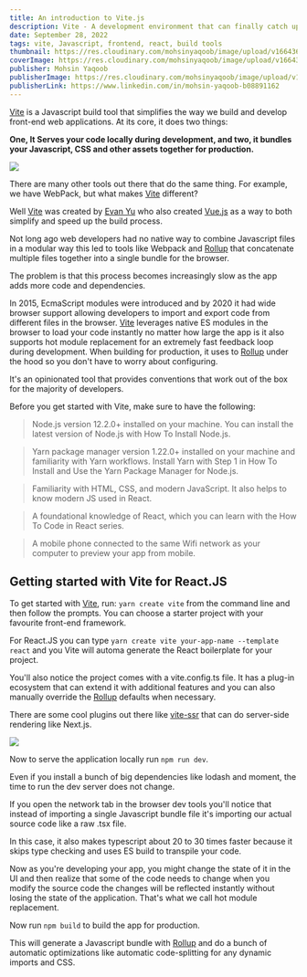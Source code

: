 ```yaml
---
title: An introduction to Vite.js
description: Vite - A development environment that can finally catch up with you.
date: September 28, 2022
tags: vite, Javascript, frontend, react, build tools
thumbnail: https://res.cloudinary.com/mohsinyaqoob/image/upload/v1664363118/mohsinyaqoob.com/vite-thumbnail.png
coverImage: https://res.cloudinary.com/mohsinyaqoob/image/upload/v1664362869/mohsinyaqoob.com/vite.png
publisher: Mohsin Yaqoob
publisherImage: https://res.cloudinary.com/mohsinyaqoob/image/upload/v1664363386/mohsinyaqoob.com/mohsin-yaqoob-com-blog-picture.png
publisherLink: https://www.linkedin.com/in/mohsin-yaqoob-b08891162
---
```


[Vite](https://vitejs.dev/guide/) is a Javascript build tool that simplifies the way we build and develop front-end web applications. At its core, it does two things:

**One, It Serves your code locally during development, and two, it bundles your Javascript, CSS and other assets together for production.**

<img src="https://res.cloudinary.com/mohsinyaqoob/image/upload/v1664364447/mohsinyaqoob.com/dev-server-and-bundling-mohsin-yaqoob.png" />

There are many other tools out there that do the same thing. For example, we have WebPack, but what makes [Vite](https://vitejs.dev/guide/) different?

Well [Vite](https://vitejs.dev/guide/) was created by [Evan Yu](https://evanyou.me/) who also created [Vue.js](https://vuejs.org/) as a way to both simplify and speed up the build process.

Not long ago web developers had no native way to combine Javascript files in a modular way this led to tools like Webpack and [Rollup](https://rollupjs.org/guide/en/) that concatenate multiple files together into a single bundle for the browser.

The problem is that this process becomes increasingly slow as the app adds more code and dependencies.

In 2015, EcmaScript modules were introduced and by 2020 it had wide browser support allowing developers to import and export code from different files in the browser. [Vite](https://vitejs.dev/guide/) leverages native ES modules in the browser to load your code instantly no matter how large the app is it also supports hot module replacement for an extremely fast feedback loop during development. When building for production, it uses to [Rollup](https://rollupjs.org/guide/en/) under the hood so you don't have to worry about configuring.

It's an opinionated tool that provides conventions that work out of the box for the majority of developers.

Before you get started with Vite, make sure to have the following:

> Node.js version 12.2.0+ installed on your machine. You can install the latest version of Node.js with How To Install Node.js.

> Yarn package manager version 1.22.0+ installed on your machine and familiarity with Yarn workflows. Install Yarn with Step 1 in How To Install and Use the Yarn Package Manager for Node.js.

> Familiarity with HTML, CSS, and modern JavaScript. It also helps to know modern JS used in React.

> A foundational knowledge of React, which you can learn with the How To Code in React series.

> A mobile phone connected to the same Wifi network as your computer to preview your app from mobile.

## Getting started with Vite for React.JS

To get started with [Vite](https://vitejs.dev/guide/), run: `yarn create vite` from the command line and then follow the prompts. You can choose a starter project with your favourite front-end framework.

For React.JS you can type `yarn create vite your-app-name --template react` and you Vite will automa generate the React boilerplate for your project.

You'll also notice the project comes with a vite.config.ts file. It has a plug-in ecosystem that can extend it with additional features and you can also manually override the [Rollup](https://rollupjs.org/guide/en/) defaults when necessary.

There are some cool plugins out there like [vite-ssr](https://vite-plugin-ssr.com/) that can do server-side rendering like Next.js.

<img src="https://res.cloudinary.com/mohsinyaqoob/image/upload/v1664382260/vite-ssr-plugin-mohsinyaqoob-com.png" />

Now to serve the application locally run `npm run dev`.

Even if you install a bunch of big dependencies like lodash and moment, the time to run the dev server does not change.

If you open the network tab in the browser dev tools you'll notice that instead of importing a single Javascript bundle file it's importing our actual source code like a raw .tsx file.

In this case, it also makes typescript about 20 to 30 times faster because it skips type checking and uses ES build to transpile your code.

Now as you're developing your app, you might change the state of it in the UI and then realize that some of the code needs to change when you modify the source code the changes will be reflected instantly without losing the state of the application. That's what we call hot module replacement.

Now run `npm build` to build the app for production.

This will generate a Javascript bundle with [Rollup](https://rollupjs.org/guide/en/) and do a bunch of automatic optimizations like automatic code-splitting for any dynamic imports and CSS.
